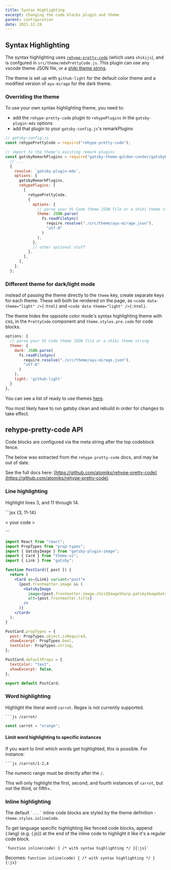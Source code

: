 ```yaml
---
title: Syntax Highlighting
excerpt: Changing the code blocks plugin and theme
parent: configuration
date: 2021-12-28
---
```


## Syntax Highlighting

The syntax highlighting uses [`rehype-pretty-code`](https://rehype-pretty-code.netlify.app/) (which uses `shikijs`), and is confgured in `src/theme/mdxPrettyCode.js`.
This plugin can use any vscode theme JSON file, or a [shiki theme string](https://github.com/shikijs/shiki/blob/main/docs/themes.md#all-themes).

The theme is set up with `github-light` for the default color theme and a modified version of `ayu-mirage` for the dark theme.

### Overriding the theme

To use your own syntax highlighting theme, you need to:

- add the `rehype-pretty-code` plugin to `rehypePlugins` in the `gatsby-plugin-mdx` options
- add that plugin to your `gatsby-config.js`'s remarkPlugins

```js {12-23}
// gatsby-config.js
const rehypePrettyCode = require("rehype-pretty-code");

// import to the theme's existing remark plugins
const gatsbyRemarkPlugins = require("gatsby-theme-golden-condor/gatsbyRemarkPlugins");
  // ...
  {
    resolve: `gatsby-plugin-mdx`,
    options: {
      gatsbyRemarkPlugins,
      rehypePlugins: [
        [
          rehypePrettyCode,
          {
            options: {
              // parse your VS Code theme JSON file or a shiki theme string
              theme: JSON.parse(
                fs.readFileSync(
                  require.resolve("./src/theme/ayu-mirage.json"),
                  "utf-8"
                )
              ),
            },
            // other optional stuff
          },
        ],
      ],
    },
  };
```

### Different theme for dark/light mode

instead of passing the theme directly to the `theme` key, create separate keys for each theme.
These will both be rendered on the page, as `<code data-theme="light" />{:html}` and `<code data-theme="light" />{:html}`.

The theme hides the opposite color mode's syntax highlighting theme with css, in the `PrettyCode` component and `theme.styles.pre.code` for code blocks.

```js
options: {
  // parse your VS Code theme JSON file or a shiki theme string
  theme: {
    dark: JSON.parse(
      fs.readFileSync(
        require.resolve("./src/theme/ayu-mirage.json"),
        "utf-8"
      )
    ),
    light: 'github-light'
  }
},
```

You can see a list of ready to use themes [here](https://github.com/shikijs/shiki/blob/main/docs/themes.md#all-themes).

<Panel type="info" bg="muted">

You most likely have to run gatsby clean and rebuild in order for changes to take effect.

</Panel>

## rehype-pretty-code API

Code blocks are configured via the meta string after the top codeblock fence.

The below was extracted from the `rehype-pretty-code` docs, and may be out of date.

<Panel type="info">

See the full docs here: [https://github.com/atomiks/rehype-pretty-code](https://github.com/atomiks/rehype-pretty-code)

</Panel>

### Line highlighting

Highlight lines 3, and 11 through 14.

\`\`\`jsx {3, 11-14}

< your code \>

\`\`\`

```jsx {3, 11-14}
import React from "react";
import PropTypes from "prop-types";
import { GatsbyImage } from "gatsby-plugin-image";
import { Card } from "theme-ui";
import { Link } from "gatsby";

function PostCard({ post }) {
  return (
    <Card as={Link} variant="post">
      {post.frontmatter.image && (
        <GatsbyImage
          image={post.frontmatter.image.childImageSharp.gatsbyImageData}
          alt={post.frontmatter.title}
        />
      )}
    </Card>
  );
}

PostCard.propTypes = {
  post: PropTypes.object.isRequired,
  showExcerpt: PropTypes.bool,
  textColor: PropTypes.string,
};

PostCard.defaultProps = {
  textColor: "text",
  showExcerpt: false,
};

export default PostCard;
```

### Word highlighting

Highlight the literal word `carrot`. Regex is not currently supported.

` ```js /carrot/ `

```js /carrot/
const carrot = "orange";
```

#### Limit word highlighting to specific instances

If you want to limit which words get highlighted, this is possible. For
instance:

` ```js /carrot/1-2,4 `

The numeric range must be directly after the `/`.

This will only highlight the first, second, and fourth instances of `carrot`,
but not the third, or fifth+.

### Inline highlighting

The default `` `...` `` inline code blocks are styled by the theme definition - `theme.styles.inlineCode`.

To get language specific highlighting like fenced code blocks, append {:lang} (e.g. {:js}) at the end of the inline code to highlight it
like it's a regular code block.

`` `function inline(code) { /* with syntax highlighting */ }{:js}` ``

Becomes:
`function inline(code) { /* with syntax highlighting */ }{:js}`
